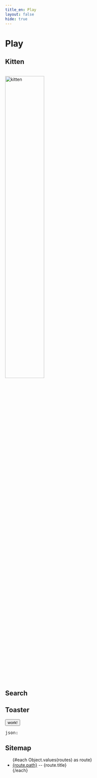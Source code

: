 ```yaml
---
title_en: Play
layout: false
hide: true
---
```

<script>


    function someFunction () {
        createToast({ msg: 'Notifications work!', type: 'danger', timeout: 7000 })
    }


    const routes = getRoutes($lang)
</script>

<h1>Play</h1>

<h2> Kitten</h2>

<br />
<img srcset="https://placekitten.com/200/200 200w,
             https://placekitten.com/300/300 300w,
             https://placekitten.com/600/600 600w,
             https://placekitten.com/800/800 800w,
             https://placekitten.com/1000/1000 1000w,
             https://placekitten.com/1200/1200 1200w,
             "
     sizes="(max-width: 320px) 200px,
            (max-width: 480px) 300px,
            (max-width: 800px) 600px,
            700px"
    src="https://placekitten.com/200/200"
    alt="kitten"
    style="width: 50%"
/>


<h2>Search</h2>
<Search />

<h2>Toaster</h2>
<Notify />
<button on:click={someFunction}>work!</button>

<pre>json: <JsonView json={$toasts} depth={1} /></pre>

## Sitemap

<ul>
    {#each Object.values(routes) as route}
        <li>
            <a href={route.path}>{route.path}</a> -- {route.title}
        </li>
    {/each}
</ul>
